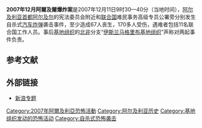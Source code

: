 {{Infobox terrorist attack
|title=2007年12月阿爾及爾爆炸案
|image=Algiers location.svg
|caption= 
|location=[[阿爾及利亞|阿爾及利亞]][[阿爾及爾|阿爾及爾]]
|target=[[联合国|联合国]]难民事务高级专员公署
|date=2007年12月11日
|time=09:30
|timezone=GMT+1
|type=[[自殺攻擊|自殺式炸彈襲擊]]
|fatalities=41人（17名聯合國工作人員）<ref>[http://www.iht.com/articles/reuters/2008/03/09/africa/OUKWD-UK-ALGERIA-QAEDA-DENIAL.php Qaeda in north Africa says kills 20 Algeria troops - International Herald Tribune<!-- Bot generated title -->]</ref>
|injuries=170人
|perps=伊斯兰马格里布基地组织
}}
{{legal}}
'''2007年12月阿爾及爾爆炸案'''是2007年12月11日9时30—40分（当地时间），[[阿尔及利亚|阿尔及利亚]][[首都|首都]][[阿尔及尔|阿尔及尔]]的宪法委员会附近和[[联合国|联合国]]难民事务高级专员公署旁分别发生自杀式[[汽车炸弹|汽车炸弹]]袭击事件，至少造成67人丧生，170多人受伤，遇难者包括11名联合国工作人员。事后[[基地组织|基地组织]]的[[北非|北非]]分支“[[伊斯兰马格里布基地组织|伊斯兰马格里布基地组织]]”声称对两起事件负责。

== 参考文献 ==
<div class="references-small">
<references />
</div>

== 外部链接 ==
* [http://news.sina.com.cn/z/Algeriablast/index.shtml 新浪专题]{{Wayback|url=http://news.sina.com.cn/z/Algeriablast/index.shtml |date=20190612134442 }}

[[Category:2007年阿爾及利亞恐怖活動|Category:2007年阿爾及利亞恐怖活動]]
[[Category:阿尔及利亚历史|Category:阿尔及利亚历史]]
[[Category:基地组织发动的恐怖活动|Category:基地组织发动的恐怖活动]]
[[Category:自杀式恐怖袭击|Category:自杀式恐怖袭击]]